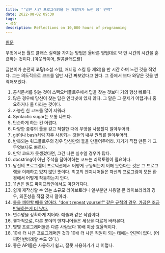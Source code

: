 ```yaml
---
title: "'일만 시간 프로그래밍을 한 개발자가 느낀 점' 번역"
date: 2022-08-02 09:30
tags:
- 성장
description: Reflections on 10,000 hours of programming
---
```


[원문](https://matt-rickard.com/reflections-on-10-000-hours-of-programming)

무엇에서든 월드 클래스 실력을 가지는 방법은 올바른 방법대로 약 만 시간의 시간을 훈련하는 것이다. [아웃라이어, 말콤글래드웰]

글쓴이가 순전히 **코딩**(소셜 스킬, 매니징 스킬 등 제외)을 만 시간 하며 느낀 것을 적었다. 
그는 의도적으로 코드를 일만 시간 짜보았다고 한다. 그 중에서 보다 와닿은 것을 번역해보았다.

1. 공식문서를 읽는 것이 스택오버플로우에서 답을 찾는 것보다 거의 항상 빠르다.
2. 많은 경우에 당신이 찾는 답은 인터넷에 있지 않다. 그 말은 그 문제가 어렵거나 중요하거나 둘 다라는 것이다.
3. 가능한 한 코드를 많이 지워라
4. Syntactic sugar는 보통 나쁘다.
5. 단순하게 하는 건 어렵다.
6. 다양한 종류의 툴을 갖고 적절한 때에 무엇을 사용할지 알아두어라.
7. git이나 bash처럼 자주 사용되는 것들의 내부 원리를 알아두어라.
8. 반복되는 워크플로우의 경우 당신만의 툴을 만들어두어라. 자기가 직접 만든 게 그 무엇보다도 빠르다.
9. 만약 코드가 못생겼다면, 그건 나쁜 실수일 경우가 많다.
10. docstring이 아닌 주석을 달아야하는 코드는 리팩토링이 필요하다. 
11. 당신의 프로그램이 프로덕션에서 어떻게 구동되는지 이해 못한다는 것은 그 프로그램을 이해하고 있지 않단 뜻이다. 
최고의 엔지니어들은 자신의 프로그램이 모든 환경에서 어떻게 작동하는지 안다.
12. 11번은 빌드 파이프라인에서도 마찬가지다.
12. 쉽게 재작성할 수 있는 소규모 라이브로리나 일부분만 사용할 큰 라이브러리의 경우, 의존성을 직접 갖지 말아라.
13. [룰을 깨야할 때를 알아라. "don't repeat yourself" 같은 규칙의 경우, 가끔은 조금 반복하는게 더 낫다.](https://matt-rickard.com/dry-considered-harmful/)
14. 변수명을 정확하게 지어라. 예술과 같은 작업이다.
15. 결과적으로, 다른 분야의 엔지니어들은 세상을 다르게 바라본다.
16. 몇몇 프로그래머들은 다른 사람보다 10배 이상 효율적이다. 
17. 10배 더 나은 프로그래머인 것과 10배 더 나은 직원이 되는 데에는 연관이 없다. (어쩌면 반비례할 수도 있다.)
18. 좋은 API들은 사용하기 쉽고, 잘못 사용하기가 더 어렵다.